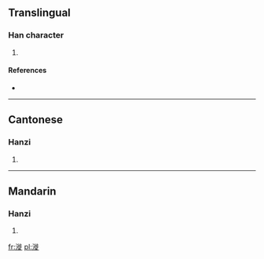 ==Translingual==

===Han character===
{{Han char|rn=85|rad=水|as=11|sn=14|four=3118<sub>1</sub>|canj=水竹人人 (EHOO), X水竹人人 (XEHOO)}}

# {{defn|Han|sort=水11}}

====References====
* {{Han ref|kx=0645.020|dkj=18110|dj=1053.070|hdz=31725.070|uh=6F07|ud=28423|bh=E2AB|bd=58027}}

----

==Cantonese==

===Hanzi===
{{yue-hanzi|jyut=|y=saai1}}

# {{defn|Cantonese|sort=水11}}

----

==Mandarin==

===Hanzi===
{{cmn-hanzi|pin=[[xǐ]] ([[xi3]])|wg=hsi<sup>3</sup>}}

# {{defn|Mandarin|sort=水11}}

[[fr:漇]]
[[pl:漇]]
